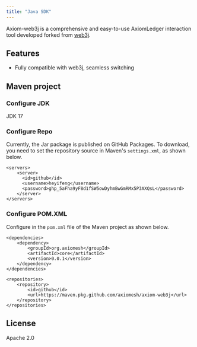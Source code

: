 ```yaml
---
title: "Java SDK"
---
```


Axiom-web3j is a comprehensive and easy-to-use AxiomLedger interaction tool developed forked from [web3j](https://github.com/web3j/web3j).

## Features

- Fully compatible with web3j, seamless switching

## Maven project

### Configure JDK

JDK 17

### Configure Repo

Currently, the Jar package is published on GitHub Packages. To download, you need to set the repository source in Maven's `settings.xml`, as shown below.

```
<servers>
    <server>
      <id>github</id>
      <username>heyifeng</username>
      <password>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</password>
    </server>
</servers>
```

### Configure POM.XML

Configure in the `pom.xml` file of the Maven project as shown below.
```
<dependencies>
    <dependency>
        <groupId>org.axiomesh</groupId>
        <artifactId>core</artifactId>
        <version>0.0.1</version>
    </dependency>
</dependencies>

<repositories>
    <repository>
        <id>github</id>
        <url>https://maven.pkg.github.com/axiomesh/axiom-web3j</url>
    </repository>
</repositories>
```

## License
Apache 2.0